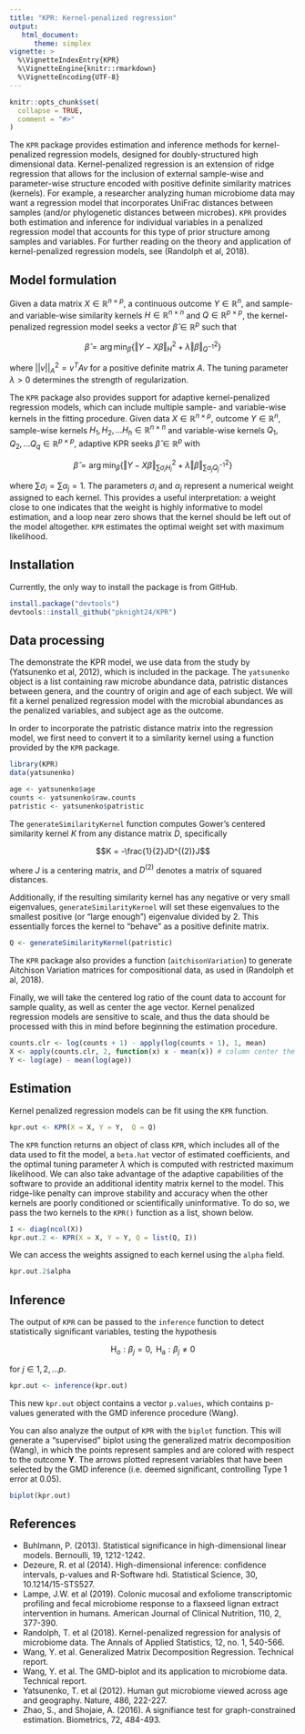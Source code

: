 ```yaml
---
title: "KPR: Kernel-penalized regression"
output:
   html_document:
      theme: simplex
vignette: >
  %\VignetteIndexEntry{KPR}
  %\VignetteEngine{knitr::rmarkdown}
  %\VignetteEncoding{UTF-8}
---
```


```r
knitr::opts_chunk$set(
  collapse = TRUE,
  comment = "#>"
)
```
The `KPR` package provides estimation and inference methods for kernel-penalized regression models, designed for doubly-structured high
dimensional data. Kernel-penalized regression is an extension of
ridge regression that allows for the inclusion of external sample-wise and
parameter-wise structure encoded with positive definite similarity matrices
(kernels). For example, a researcher analyzing human microbiome data
may want a regression model that incorporates UniFrac distances between samples (and/or
phylogenetic distances between microbes). `KPR` provides both
estimation and inference for individual variables in a penalized
regression model that accounts for this type of prior structure among
samples and variables. For further reading on the theory and
application of kernel-penalized regression models, see (Randolph et
al, 2018).

## Model formulation

Given a data matrix $X \in \mathbb{R}^{n \times p}$, a continuous outcome $Y \in \mathbb{R}^n$, and sample- and variable-wise similarity kernels $H \in \mathbb{R}^{n \times n}$ and $Q \in \mathbb{R}^{p \times p}$, the kernel-penalized regression model seeks a vector $\hat{\beta} \in \mathbb{R}^p$ such that

$$\hat{\beta} = \mathop{\mathrm{arg\,min}}_{\beta}
  \left\{\Vert Y - X\beta \Vert^2_{H} + \lambda\Vert \beta \Vert^2_{Q^{-1}}\right\}$$

where $||v||^2_A = v^TAv$ for a positive definite matrix $A$. The tuning parameter $\lambda > 0$
determines the strength of regularization.

The `KPR` package also provides support for adaptive kernel-penalized regression models, which can include multiple sample- and variable-wise kernels in the fitting procedure. Given data $X \in \mathbb{R}^{n \times p}$, outcome $Y \in \mathbb{R}^n$, sample-wise kernels $H_1, H_2, ... H_h \in \mathbb{R}^{n \times n}$ and variable-wise kernels $Q_1, Q_2, ... Q_q \in \mathbb{R}^{p \times p}$, adaptive KPR seeks $\hat{\beta} \in \mathbb{R}^p$ with

$$\hat{\beta} = \mathop{\mathrm{arg\,min}}_{\beta}
  \left\{\Vert Y - X\beta \Vert^2_{\sum\sigma_iH_i} + \lambda\Vert \beta \Vert^2_{\sum\alpha_jQ_j^{-1}}\right\}$$
  
  where $\sum\sigma_i = \sum\alpha_j = 1$. The parameters $\sigma_i$ and $\alpha_j$ represent a numerical weight assigned to each kernel. This provides a useful interpretation: a weight close to one indicates that the weight is highly informative to model estimation, and a loop near zero shows that the kernel should be left out of the model altogether. `KPR` estimates the optimal weight set with maximum likelihood.

## Installation

Currently, the only way to install the package is from GitHub.

```r
install.package("devtools")
devtools::install_github("pknight24/KPR")
```

## Data processing

The demonstrate the KPR model, we use data from the study by
(Yatsunenko et al, 2012), which is included in the package. The
`yatsunenko` object is a list containing raw microbe abundance data,
 patristic distances between genera, and the country of origin and age of each subject. We will fit
a kernel penalized regression model with the microbial abundances as
the penalized variables, and subject age as the outcome.

In order to incorporate the patristic distance matrix into the regression
model, we first need to convert it to a similarity kernel using a
function provided by the `KPR` package.

```r
library(KPR)
data(yatsunenko)

age <- yatsunenko$age
counts <- yatsunenko$raw.counts
patristic <- yatsunenko$patristic
```

The `generateSimilarityKernel` function computes Gower's centered
similarity kernel $K$ from any distance matrix $D$,
specifically

$$K = -\frac{1}{2}JD^{(2)}J$$

where $J$ is a centering matrix, and $D^{(2)}$
denotes a matrix of squared distances.

Additionally, if the resulting similarity kernel has any negative or very small
eigenvalues, `generateSimilarityKernel` will set these eigenvalues to
the smallest positive (or "large enough") eigenvalue divided
by 2. This essentially forces the kernel to "behave" as a positive definite matrix.

```r
Q <- generateSimilarityKernel(patristic)
```

The `KPR` package also provides a function (`aitchisonVariation`) to generate Aitchison
Variation matrices for compositional data, as used in (Randolph et al,
2018).

Finally, we will take the centered log ratio of the count data to
account for sample quality, as well as center the age vector. Kernel
penalized regression models are sensitive to scale, and thus the data 
should be processed with this in mind before beginning the estimation procedure.

```r
counts.clr <- log(counts + 1) - apply(log(counts + 1), 1, mean)
X <- apply(counts.clr, 2, function(x) x - mean(x)) # column center the centered log ratio counts
Y <- log(age) - mean(log(age))
```

## Estimation

Kernel penalized regression models can be fit using the `KPR` function.

```r
kpr.out <- KPR(X = X, Y = Y,  Q = Q)
```

The `KPR` function returns an object of class `KPR`, which includes
all of the data used to fit the model, a `beta.hat` vector of estimated coefficients, and the optimal tuning parameter $\lambda$ which is computed with restricted maximum likelihood. We can also take advantage of the adaptive capabilities of the software to provide an additional identity matrix kernel to the model. This ridge-like penalty can improve stability and accuracy when the other kernels are poorly conditioned or scientifically uninformative. To do so, we pass the two kernels to the `KPR()` function as a list, shown below.

```r
I <- diag(ncol(X))
kpr.out.2 <- KPR(X = X, Y = Y, Q = list(Q, I))
```

We can access the weights assigned to each kernel using the `alpha` field.

```r
kpr.out.2$alpha
```

## Inference

The output of `KPR` can be passed to the `inference` function to detect statistically significant variables, testing the hypothesis

$$\textrm{H}_{o}: \beta_j = 0, \textrm{ H}_{\textrm{a}}: \beta_j \neq 0$$

for $j \in 1, 2, ... p$.

```r
kpr.out <- inference(kpr.out)
```

This new `kpr.out` object contains a vector `p.values`, which contains p-values generated with the GMD inference procedure (Wang).

You can also analyze the output of `KPR` with the
`biplot` function. This will generate a "supervised" biplot using the
generalized matrix decomposition (Wang), in which the  points
represent samples and are colored with respect to the outcome
$\mathbf{Y}$. The arrows plotted represent variables that have been
selected by the GMD inference (i.e. deemed significant, controlling Type 1 error at
0.05).

```r
biplot(kpr.out)
```

## References
   -  Buhlmann, P. (2013). Statistical significance in
   high-dimensional linear models. Bernoulli, 19, 1212-1242.
   -  Dezeure, R. et al (2014). High-dimensional inference: 
   confidence intervals, p-values and R-Software hdi. Statistical Science, 30, 10.1214/15-STS527. 
   -  Lampe, J.W. et al (2019). Colonic mucosal and exfoliome
     transcriptomic profiling and fecal microbiome response to a
     flaxseed lignan extract intervention in humans. American Journal
     of Clinical Nutrition, 110, 2, 377-390.
   -  Randolph, T. et al (2018). Kernel-penalized regression for
      analysis of microbiome data. The Annals of Applied Statistics, 12, no. 1, 540-566.
   -  Wang, Y. et al. Generalized Matrix Decomposition Regression. Technical report.
   -  Wang, Y. et al. The GMD-biplot and its application to microbiome data. Technical report.
   -  Yatsunenko, T. et al (2012). Human gut microbiome viewed across 
   age and geography. Nature, 486, 222-227. 
   -  Zhao, S., and Shojaie, A. (2016). A signifiance test 
   for graph-constrained estimation. Biometrics, 72, 484-493.
